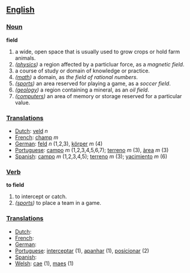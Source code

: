 == [[English]] ==

=== [[Noun]] ===

'''field'''

#a wide, open space that is usually used to grow crops or hold farm animals.
#''([[physics]])'' a region affected by a particluar force, as a ''magnetic field''.
#a course of study or domain of knowledge or practice.
#''([[math]])'' a domain, as ''the field of rational numbers''.
#''([[sports]])'' an area reserved for playing a game, as a ''soccer field''.
#''([[geology]])'' a region containing a mineral, as an ''oil field''.
#''([[computers]])'' an area of memory or storage reserved for a particular value.

=== [[Translations]] ===
*[[Dutch]]: [[veld]] ''n''
*[[French]]: [[champ]] ''m''
*[[German]]: [[feld]] ''n'' (1,2,3), [[körper]] ''m'' (4)
*[[Portuguese]]: [[campo]] ''m'' (1,2,3,4,5,6,7); [[terreno]] ''m'' (3), [[àrea]] ''m'' (3)
*[[Spanish]]: [[campo]] ''m'' (1,2,3,4,5); [[terreno]] ''m'' (3); [[yacimiento]] ''m'' (6)

=== [[Verb]] ===

'''to field'''

#to intercept or catch.
#''([[sports]])'' to place a team in a game.

=== [[Translations]] ===
*[[Dutch]]:
*[[French]]:
*[[German]]:
*[[Portuguese]]: [[interceptar]] (1), [[apanhar]] (1), [[posicionar]] (2)
*[[Spanish]]:
*[[Welsh]]: [[cae]] (1), [[maes]] (1)